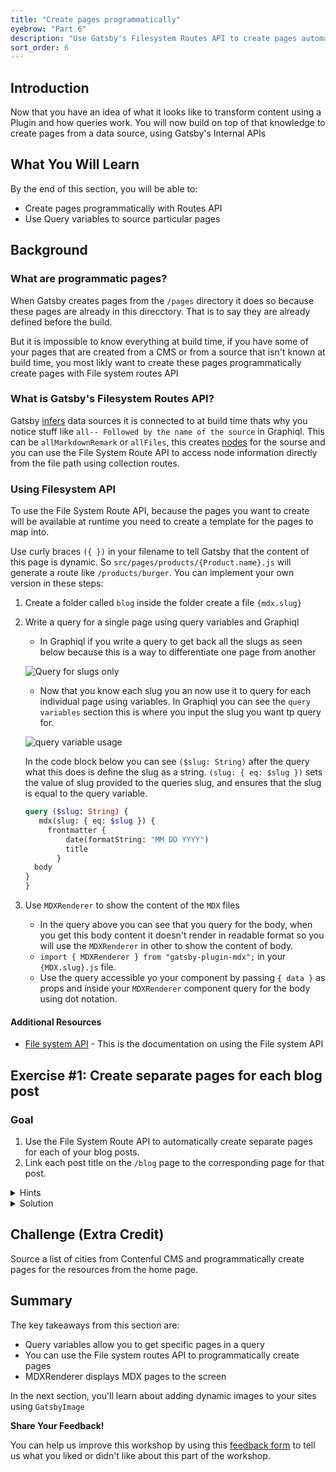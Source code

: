 ```yaml
---
title: "Create pages programmatically"
eyebrow: "Part 6"
description: "Use Gatsby's Filesystem Routes API to create pages automatically at build time."
sort_order: 6
---
```



## Introduction

Now that you have an idea of what it looks like to transform content using a Plugin and how queries work. You will now build on top of that knowledge to create pages from a data source, using Gatsby's Internal APIs 


## What You Will Learn

By the end of this section, you will be able to:

- Create pages programmatically with Routes API
- Use Query variables to source particular pages 

## Background

### What are programmatic pages?

When Gatsby creates pages from the `/pages` directory it does so because these pages are already in this direcctory. That is to say they are already defined before the build.

But it is impossible to know everything at build time, if you have some of your pages that are created from a CMS or from a source that isn't known at build time, you most likly want to create these pages programmatically create pages with File system routes API 

<!-- - Separate sections (labeled by `h3` titles) explaining all the content students will need to be able to complete the exercises. -->

### What is Gatsby's Filesystem Routes API?

Gatsby [infers](https://www.gatsbyjs.com/docs/glossary/#inference) data sources it is connected to at build time thats why you notice stuff like `all-- Followed by the name of the source` in Graphiql. This can be `allMarkdownRemark` or `allFiles`, this creates [nodes](https://www.gatsbyjs.com/docs/glossary#node)
for the sourse and you can use the File System Route API to access node information directly from the file path using collection routes. 

### Using Filesystem API

To use the File System Route API, because the pages you want to create will be available at runtime you need to create a template for the pages to map into. 

Use curly braces `({ })` in your filename to tell Gatsby that the content of this page is dynamic. So `src/pages/products/{Product.name}.js` will generate a route like `/products/burger`. You can implement your own version in these steps:

1. Create a folder called `blog` inside the folder create a file `{mdx.slug}`
2. Write a query for a single page using query variables and Graphiql
    - In Graphiql if you write a query to get back all the slugs as seen below because this is a way to differentiate one page from another
    
    ![Query for slugs only](./Query-for-slugs.png)

    -  Now that you know each slug you an now use it to query for each individual page using variables. In Graphiql you can see the `query variables` section this is where you input the slug you want tp query for.  

    ![query variable usage](./query-variable-usage.png)

    In the code block below you can see `($slug: String)` after the query what this does is define the slug as a string. `(slug: { eq: $slug })` sets the value of slug provided to the queries slug, and ensures that the slug is equal to the query variable.

      ```graphql
      query ($slug: String) {
         mdx(slug: { eq: $slug }) {
           frontmatter {
               date(formatString: "MM DD YYYY")
               title
             }
        body
      }
     } 
     ```

3. Use `MDXRenderer` to show the content of the `MDX` files
    - In the query above you can see that you query for the body, when you get this body content it doesn't render in readable format so you will use the `MDXRenderer` in other to show the content of body.
    - `import { MDXRenderer } from "gatsby-plugin-mdx";` in your `{MDX.slug}.js` file. 
    - Use the query accessible yo your component by passing `{ data }` as props and inside your `MDXRenderer` component query for the body using dot notation.  

#### Additional Resources

- [File system API](https://www.gatsbyjs.com/docs/reference/routing/file-system-route-api/#collection-routes) -  This is the documentation on using the File system API

## Exercise #1: Create separate pages for each blog post

### Goal

1. Use the File System Route API to automatically create separate pages for each of your blog posts.
1. Link each post title on the `/blog` page to the corresponding page for that post.

<details>
  <summary>Hints</summary>

1. Create a new file for your blog post template page under pages directory like so: `pages/blog/{mdx.slug}.js` 
1. Define the new component for your blog post template.
    * Write the query to pull in data for a single post.
    * Move the `<MDXRenderer>` code out of the `/blog` page and into the template page.

</details>

<details>
  <summary>Solution</summary>

You'll learn more if you work through the exercise on your own.

But if you get stuck, here's [one possible solution](https://github.com/meganesu/gatsby-intro-workshop-example-site-with-v3/compare/part5-exercise1...part6-exercise1).

</details>

## Challenge (Extra Credit)

Source a list of cities from Contenful CMS and programmatically create pages for the resources from the home page. 

## Summary

The key takeaways from this section are:

- Query variables allow you to get specific pages in a query
- You can use the File system routes API to programmatically create pages 
- MDXRenderer displays MDX pages to the screen

In the next section, you'll learn about adding dynamic images to your sites using `GatsbyImage` 

<Calloutbox>

**Share Your Feedback!**

You can help us improve this workshop by using this [feedback form](https://docs.google.com/forms/d/e/1FAIpQLScQSMjKfAaukPiiwvPTpIG3nKEF5pjY0Y_nZX6TGj0L9Tx31w/viewform?usp=pp_url&entry.2075407804=Part+6) to tell us what you liked or didn't like about this part of the workshop.

</Calloutbox>

<PreviousNext
  prevTo="/part-5"
  prevText="Part 5"
  nextTo="/part-7"
  nextText="Part 7"
/>
